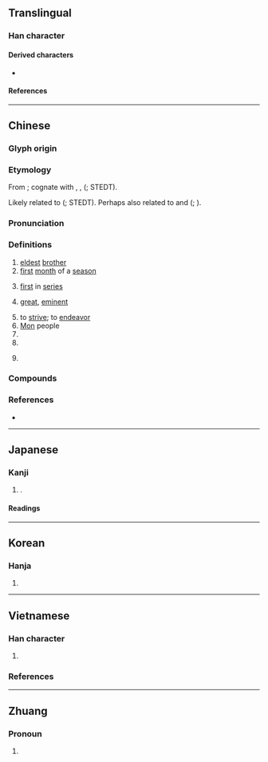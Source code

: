 {{also|盂}}
{{character info}}
==Translingual==

===Han character===
{{Han char|rn=39|rad=子|as=05|sn=8|four=17107|canj=NDBT|ids=⿱子皿}}

====Derived characters====
* {{l|mul|[[𠗠]], [[𠵼]], [[𡝹]], [[𢛴]], [[掹]], [[𬈂]] (⿰氵孟), [[猛]], [[𣓶]], [[𪹁]], [[𤗖]], [[𤦕]], [[䁅]], [[𮃑]] (⿰禾孟), [[𥺬]], [[𦁧]], [[艋]], [[蜢]], [[𧩌]], [[錳]], [[锰]], [[鯭]], [[勐]], [[䓝]], [[𤷪]]}}

====References====
{{Han ref|kx=0278.160|dkj=06960|dj=0546.110|hdz=21013.030|uh=5B5F}}

----

==Chinese==
{{zh-forms|alt=𥁪}}
{{zh-wp|zh:孟姓|en:Meng (surname)}}

===Glyph origin===
{{Han etym}}
{{Han compound|子|皿|c1=s|c2=p|t1=child; son|ls=psc}}

===Etymology===
From {{inh|zh|sit-pro|*maŋ||big; old; elder (brother, uncle)}}; cognate with {{cog|nun|ʈhi³¹ mɑŋ³¹|ʈhi³¹ '''mɑŋ³¹'''|old; elderly}}, {{cog|duu|tvmvng|tv'''mvng'''|elder sibling}}, {{cog|my|မင်း||monarch; king}} ({{zh-ref|Schuessler, 2007}}; STEDT).

Likely related to {{och-l|兄|older brother}} ({{zh-ref|Sagart, 1999}}; STEDT). Perhaps also related to {{och-l|芒|great; extensive}} and {{och-l|荒|vast; excessive; senile}} ({{zh-ref|Sagart, 1999}}; {{zh-ref|Schuessler, 2007}}).

===Pronunciation===
{{zh-pron
|m=mèng
|m-s=mong4
|c=maang6
|c-t=mang5
|g=men5/mung5
|g_note=men5 - vernacular; mung5 - literary
|h=pfs=men;gd=mên4
|j=meng3
|mb=māing
|md=mâing
|mn=bēng
|mn-t=mêng6
|w=3man
|x=mong4
|mc=y
|oc=y
|ma=
|cat=a,pn,n
}}

===Definitions===
{{zh-hanzi}}

# [[eldest]] [[brother]]
# [[first]] [[month]] of a [[season]]
# {{lb|zh|figuratively}} [[first]] in [[series]]
# {{lb|zh|figuratively}} [[great]], [[eminent]]
# to [[strive]]; to [[endeavor]]
# [[Mon]] people
# {{zh-short|孟子|[[Mencius]]; ''{{w|Mencius (book)|Mencius}}'' (book)}}
# {{zh-alt-form|猛|[[bold]]; [[powerful]]}}
# {{surname|zh}}
#: {{zh-x|^孟 ^浩-然|{{w|Meng Haoran|'''Meng''' Haoran}} (Tang dynasty poet)}}

===Compounds===
{{zh-der|孟浪輕狂|孟母三遷|孟荀|孟母擇鄰|孟浪|孟公|孟春|孟秋|季孟之間|孟嘉落帽|季孟|孟母|孟嘗君|孟月|孟良盜馬|四孟|孟婆|孟詩韓筆|孔孟學會|孟冬|孟宗泣筍|孟麗君|孟非斯|孟陬|孟母斷織|孟宗竹|孟姜女|孟什維克|孔孟之道|孔孟|孟婆湯|優孟衣冠|孟夏|孟加拉|孟子|孟光舉案|梁孟|焦孟不離|浪孟|衣冠優孟|落帽孟嘉|論孟|孟村|孟家溪|孟樓|孟州|孟買|主孟|亞孟|優孟|公孟|姜孟|孟享|孟亭|孟仲叔季|孟侯|孟光|孟公孟姥|孟公投轄|孟勞|孟博登車|孟叟|孟嘗|孟姑姑|孟姜|孟姜女調|孟姥|孟娵|孟家蟬|孟常|孟廡|孟戲|孟晉|孟林筍|孟極|孟槐|孟樂|孟津|孟瀦|孟竹|孟織|孟藝|孟襄陽|孟說|孟諸|孟豬|孟賁|孟鄰|孟門|孟陽|孟青|孟青棒|孟韓|孟饗|孟鳥|孫孟|寒孟|施孟|春孟|月孟|桓孟|王孟|秋孟|賓孟|趙孟|鄒孟|韓孟|孟族|孟語}}

===References===
* {{R:yue:Hanzi}}

----

==Japanese==
{{wp|lang=ja}}

===Kanji===
{{ja-kanji|grade=|rs=子05}}

# {{n-g|Used in personal names}}.

====Readings====
{{ja-readings
|goon=みょう<みやう, もう<まう
|kanon=ぼう<ばう, もう<まう
|kanyoon=まん
|kun=おさ-<をさ-, かしら-, たけ-
|nanori=たけし, つとむ, はじめ, はる
}}

----

==Korean==

===Hanja===
{{ko-hanja|hangeul=[[맹]], [[망]]|rv=maeng, mang|mr=maeng, mang}}

# {{rfdef|ko|sort=子05}}

----

==Vietnamese==

===Han character===
{{vi-readings|rs=子05
|hanviet=mạnh-tdcndg;tdcntd;gdhn
|phienthiet=
|nom=mạnh-tdcndg;tdcntd;gdhn, mảnh-tdcndg
}}

# {{Nom form of|mạnh|[[strong]]; [[powerful]]; [[vigorous]]}}

===References===
<references/>

----

==Zhuang==

===Pronoun===
{{za-head|pronoun}}

# {{za-sawndip form of|mwngz|gloss=[[you]]}}
